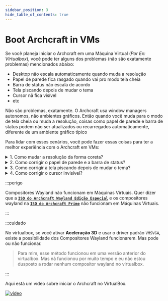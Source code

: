 ```yaml
---
sidebar_position: 3
hide_table_of_contents: true
---
```


# Boot Archcraft in VMs

<!-- Tabs -->

<Tabs>

<TabItem value="article" label="Artigo">

Se você planeja iniciar o Archcraft em uma Máquina Virtual (_Por Ex: Virtualbox_), você pode ter alguns dos problemas (não são exatamente problemas) mencionados abaixo: 

- Desktop não escala automaticamente quando muda a resolução
- Papel de parede fica rasgado quando vai pro modo tela cheia
- Barra de status não escala de acordo
- Tela piscando depois de mudar o tema
- Cursor nã fica visível
- etc

Não são problemas, exatamente. O Archcraft usa window managers autonomos, não ambientes gráficos. Então quando você muda para o modo de tela cheia ou muda a resolução, coisas como papel de parede e barra de status podem não ser atualizados ou recarregados automaticamente, diferente de um ambiente gráfico típico

Para lidar com esses cenários, você pode fazer essas coisas para ter a melhor experiência com o Archcraft em VMs:

<details>
<summary>1. Como mudar a resolução da forma coreta?</summary>

Como mencionado acima, Archcraftnão usa ambientes gráficos, o que significa que quando você muda a resolução, o papel de parede e a barra de status não são atualizados automaticamente.

Mas o Archcraft vem com algumas utilidades para resolver esse problema. Então quando você mudar a resolução:
- Use a aplicação `archcraft-randr`. Abra o lançador de aplicativos e digite **Manage Monitors** ou **randr** e use a aplicação. Este é um applet do rofi e quando você mudar a resolução com esse apĺicativo, o papel de parede e a barra de status irão atualizar também. Isso vai funcionar em todas as sessões.
- Se você estiver no **Openbox**, clique com o botão direito na área de trabalho, vá em `Prefeências > Display / Monitores` e mude a resolução/modo. Isso vai fazer o mesmo, mas só funciona no Openbox.

</details>

<details>
<summary>2. Como corrigir o papel de parede e a barra de status?</summary>

Use a aplicação `archcraft-randr` e selecione a opção **auto**.

</details>

<details>
<summary>3. Como corrigir a tela piscando depois de mudar o tema?</summary>

Quando você mudar o tema, o backend do compositor (_picom_) muda o **glx**. Isso pode causar problemas em VMs em alguns hardwares. A solução para esse problema é trocar de volta o back para **xrender**.
- Se você estover no openbox, vá para `Preferências > Compositor > Use o compositor 'xrender'`
- Em outra sessão (_bspwm_), edite respectivamente o arquivo de configuração do picom. Por ex: `~/.config/bspwm/picom.conf`

</details>

<details>
<summary>4. Como corrigir o cursor invisível?</summary>

Aqui estão duas possíveis causas para esse problema:
1. **`No Xorg`**: O **glx**, back do compositor picom, a solução é voltar para o **xrender**.
2. **`No Wayland`**: Quando certos drivers gráficos são usados (ex: o controle gráfico VMSVGA ou o driver proprietário na NVIDIA), o cursor fica invisível. Isso pode ser consertado usando programas de cursor: `export WLR_NO_HARDWARE_CURSORS=1`

</details>

:::perigo

Compositores Wayland não funcionam em Máquinas Virtuais. Quer dizer que a [**`ISO do Archcraft Wayland Edição Especial`**](https://ko-fi.com/s/213becbf00) e os compositores wayland na [**`ISO do Archcraft Prime`**](https://ko-fi.com/s/c925a2a8c1) não funcionam em Máquinas Virtuais.

:::

:::cuidado

No virtualbox, se você ativar **Aceleração 3D** e usar o driver padrão `VMSVGA`, existe a possibilidade dos Compositores Wayland funcionarem. Mas pode ou não funcionar.

> Para mim, esse método funcionou em uma versão anterior do virtualbox. Mas nã funcionou por muito tempo e eu não estou dusposto a rodar nenhum compositor wayland no virtualbox.

:::

</TabItem>

<TabItem value="video" label="Vídeo">

Aqui está um vídeo sobre iniciar o Archcraft no VirtualBox.

[![vídeo](https://i3.ytimg.com/vi/5nTNVcqkqfw/maxresdefault.jpg)](https://youtu.be/5nTNVcqkqfw)

</TabItem>

</Tabs>

